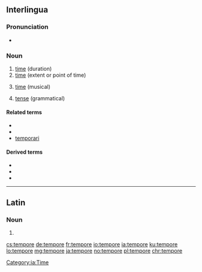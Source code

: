 ==Interlingua==

===Pronunciation===
* {{IPA|/ˈtem.po.re/|lang=ia}}

===Noun===
{{ia-noun}}

# [[time]] (duration)
# [[time]] (extent or point of time)
# {{context|music|lang=ia}} [[time]] (musical)
# {{context|grammar|lang=ia}} [[tense]] (grammatical)

====Related terms====
* {{l|ia|passatempore}}
* {{l|ia|temporal}}
* [[temporari]]

====Derived terms====
* {{l|ia|ante le tempore|gloss=ahead of time, too early}}
* {{l|ia|de tempore in tempore|gloss=from time to time}}
* {{l|ia|perder le tempore|gloss=to waste time}}

[[Category:ia:Time]]

----

==Latin==

===Noun===
{{la-noun-form|tempore}}

# {{inflection of|tempus||abl|s|lang=la}}

[[cs:tempore]]
[[de:tempore]]
[[fr:tempore]]
[[io:tempore]]
[[ia:tempore]]
[[ku:tempore]]
[[lo:tempore]]
[[mg:tempore]]
[[ja:tempore]]
[[no:tempore]]
[[pl:tempore]]
[[chr:tempore]]